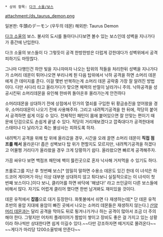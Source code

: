  * 상위 항목: [[다크 소울/보스]]

attachment:/ds_taurus_demon.png

일본판: 牛頭のデーモン (우두의 데몬)
해외판: Taurus Demon

[[다크 소울]]의 보스. 불사의 도시를 돌아다니다보면 볼수 있는 보스인데 성벽을 지나가다가 중간에 난입한다.

다크 소울의 보스들이 다 그렇듯이 공격 한방한방은 더럽게 강한데다가 성벽위에서 공격 피하기도 마땅찮다.  

그나마 다행인건 하얀 빛을 지나자마자 나오는 탑위의 적들을 처리한뒤 성벽을 지나가다가 소머리 데몬이 튀어나오면 부리나케 튄 다음 탑위에서 낙하 공격을 하면 소머리 데몬에게 큰 데미지를 준다. 이걸 몇번 반복하는게 소머리 데몬 공략중 가장 잘 알려진 방법이다.  다만 사다리 타고 올라가다가 맞으면 체력의 반절이 날라가니 주의. 낙하공격을 성공시킨뒤 소머리데몬을 유인해 한바퀴 돌아온후 올라가는게 안전하다

소머리데몬을 상대하기 전에 상점에서 민가의 열쇠를 구입한 뒤 황금송진을 얻어왔을 경우, 소머리데몬이 나오기 전에 사용해주자. 그리고 내려찍기공격을 한 뒤에, 적당히 붙어서 공격하면 쉽게 이길 수 있다. 전체적인 패턴이 몸에 붙어있으면 잘 안맞는 편이기 때문에 단검으로도 손쉽게 끝낼 수 있다. 적당히 거리재보겠다고 깝죽대다가 공격한대에 스태미나 다 날라가고 죽는 불상사는 피하도록 하자. 

내려찍기 공격을 위해 탑 위에 올라갔을 경우, 시간을 오래 끌면 소머리 데몬이 '''직접 점프를 해서''' 올라온다! 좁은 성벽보다 탑 위가 편할지도 모르지만, 내려찍기공격을 하겠다고 어물쩡 거리다가 올라왔을 경우 크게 당황하기 쉽다. 올라왔으면 빠르게 공격해주자.
 
가끔 싸우다 보면 백점프 패턴에 벽이 뜷린곳으로 혼자 낙사해 거저먹을 수 있기도 하다.

프롤로그를 지난 후 첫번째 보스[* 엄밀히 말하면 수용소 데몬도 있긴 한데 이 녀석은 하드코어 게이머가 아닌 이상 대부분 상대하지 않고 튀다보니 실질적으로는 이 녀석이 첫번째 보스이다.]이다 보니, 클리어를 하면 바닥에 '해냈다!' 라고 쓰인글이 다른 보스들에 비해서 많다. 자기도 어렵게 클리어 했다면 한번 남겨봐도 재미있을 것이다.

데몬 유적에서 '''잡몹'''으로 대거 등장한다.  화톳불에서 쉬면 다 재생하는데[* 단 데몬 유적 초반의 용암 지대에 용암이 빠진 곳에서 나오는 소머리 데몬들은 재생하지 않는다.] [[산양머리 데몬]]과는 달리 공격을 막아도 뒤로 튕겨나가거나 하는 공격이 많아서 조금 더 주의해야 한다.  그렇지만 어차피 플레이어가 짬밥이 쌓이고 장비도 좋은 걸 가지고 있는 상황이라 하나씩만 상대한다면 쉽게 이길수 있다.~~다만 강조하자면 떼거지로 몰려온다~~ ~~게다가 마리당 1200소울밖에 안준다~~
